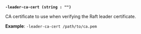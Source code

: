 <a id="operator-flag-leader-ca-cert" />

**`-leader-ca-cert (string : "")`**

CA certificate to use when verifying the Raft leader certificate.

**Example**: `-leader-ca-cert /path/to/ca.pem`
